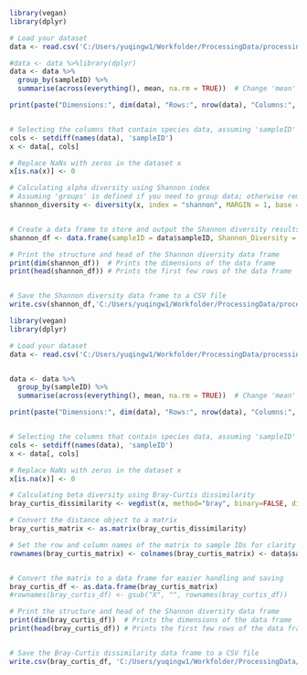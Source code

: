 ```{r}
library(vegan)
library(dplyr)

# Load your dataset
data <- read.csv('C:/Users/yuqingw1/Workfolder/ProcessingData/processing_4_microbiome_new/microbiome_combine_806row_485col.csv')

#data <- data %>%library(dplyr)
data <- data %>%
  group_by(sampleID) %>%
  summarise(across(everything(), mean, na.rm = TRUE))  # Change 'mean' to any function you need

print(paste("Dimensions:", dim(data), "Rows:", nrow(data), "Columns:", ncol(data)))


# Selecting the columns that contain species data, assuming 'sampleID' is not part of these
cols <- setdiff(names(data), 'sampleID')
x <- data[, cols]

# Replace NaNs with zeros in the dataset x
x[is.na(x)] <- 0

# Calculating alpha diversity using Shannon index
# Assuming 'groups' is defined if you need to group data; otherwise remove the 'groups' argument
shannon_diversity <- diversity(x, index = "shannon", MARGIN = 1, base = exp(1))


# Create a data frame to store and output the Shannon diversity results
shannon_df <- data.frame(sampleID = data$sampleID, Shannon_Diversity = shannon_diversity)

# Print the structure and head of the Shannon diversity data frame
print(dim(shannon_df))  # Prints the dimensions of the data frame
print(head(shannon_df)) # Prints the first few rows of the data frame


# Save the Shannon diversity data frame to a CSV file
write.csv(shannon_df,'C:/Users/yuqingw1/Workfolder/ProcessingData/processing_4_microbiome_new/microbiome_combine_806row_485col_shannon.csv', row.names = FALSE)
```



```{r}
library(vegan)
library(dplyr)

# Load your dataset
data <- read.csv('C:/Users/yuqingw1/Workfolder/ProcessingData/processing_4_microbiome_new/microbiome_combine_806row_485col.csv')


data <- data %>%
  group_by(sampleID) %>%
  summarise(across(everything(), mean, na.rm = TRUE))  # Change 'mean' to any function you need

print(paste("Dimensions:", dim(data), "Rows:", nrow(data), "Columns:", ncol(data)))


# Selecting the columns that contain species data, assuming 'sampleID' is not part of these
cols <- setdiff(names(data), 'sampleID')
x <- data[, cols]

# Replace NaNs with zeros in the dataset x
x[is.na(x)] <- 0

# Calculating beta diversity using Bray-Curtis dissimilarity
bray_curtis_dissimilarity <- vegdist(x, method="bray", binary=FALSE, diag=FALSE, upper=FALSE, na.rm=FALSE)

# Convert the distance object to a matrix
bray_curtis_matrix <- as.matrix(bray_curtis_dissimilarity)

# Set the row and column names of the matrix to sample IDs for clarity
rownames(bray_curtis_matrix) <- colnames(bray_curtis_matrix) <- data$sampleID


# Convert the matrix to a data frame for easier handling and saving
bray_curtis_df <- as.data.frame(bray_curtis_matrix)
#rownames(bray_curtis_df) <- gsub("X", "", rownames(bray_curtis_df))

# Print the structure and head of the Shannon diversity data frame
print(dim(bray_curtis_df))  # Prints the dimensions of the data frame
print(head(bray_curtis_df)) # Prints the first few rows of the data frame


# Save the Bray-Curtis dissimilarity data frame to a CSV file
write.csv(bray_curtis_df, 'C:/Users/yuqingw1/Workfolder/ProcessingData/processing_4_microbiome_new/microbiome_combine_806row_485col_bray_curtis.csv', row.names = TRUE)
```
